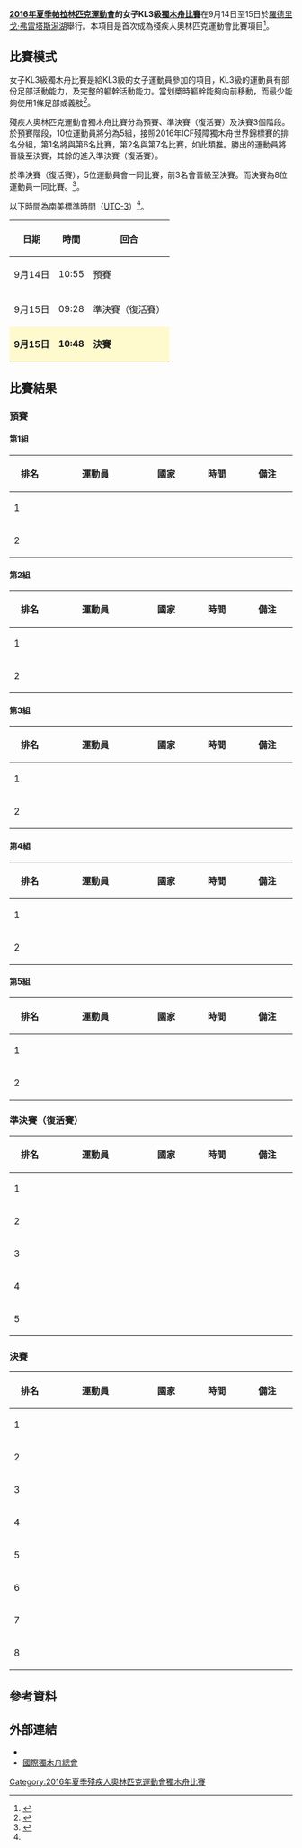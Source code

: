 {{noteTA|G1=Sports}}
{{Infobox Paralympic event
| event       = 女子KL3級獨木舟
| games       = 2016年夏季
| image       = [[File:Paracanoe_pictogram_(Paralympics).svg|120px]]
| caption     = 
| venue       = [[羅德里戈·弗雷塔斯潟湖|羅德里戈·弗雷塔斯潟湖]]
| dates       = 9月14日至15日
| competitors = 10
| nations     = 10
| gold        =  
| goldNPC     =  
| silver      =  
| silverNPC   =  
| bronze      =  
| bronzeNPC   =  
| prev        = 
| next        = [[2020年夏季殘疾人奧林匹克運動會女子KL3級獨木舟比賽|2020]]
}}
{{2016年夏季殘疾人奧林匹克運動會獨木舟比賽}}
'''[[2016年夏季帕拉林匹克運動會|2016年夏季帕拉林匹克運動會]]的女子KL3級[[2016年夏季殘疾人奧林匹克運動會獨木舟比賽|獨木舟比賽]]'''在9月14日至15日於[[羅德里戈·弗雷塔斯潟湖|羅德里戈·弗雷塔斯潟湖]]舉行。本項目是首次成為殘疾人奧林匹克運動會比賽項目<ref name=official>{{cite web|title=Paralympic Canoe Sprint|url=https://www.rio2016.com/en/paralympics/canoe-sprint/|website=Rio 2016 Summer Paralympics|accessdate=2016-08-30|archive-date=2016-08-28|archive-url=https://web.archive.org/web/20160828184847/https://www.rio2016.com/en/paralympics/canoe-sprint|dead-url=no}}</ref>。

== 比賽模式 ==
女子KL3級獨木舟比賽是給KL3級的女子運動員參加的項目，KL3級的運動員有部份足部活動能力，及完整的軀幹活動能力。當划槳時軀幹能夠向前移動，而最少能夠使用1條足部或義肢<ref name=classify>{{Cite web |url=https://www.paralympic.org/sites/default/files/document/150915170806821_2015_09_15%2BExplanatory%2Bguide%2BClassification_summer%2BFINAL%2B_5.pdf |title=Explanatory guide to Paralympic classification |accessdate=2016-08-31 |archive-date=2016-08-27 |archive-url=https://web.archive.org/web/20160827205502/https://www.paralympic.org/sites/default/files/document/150915170806821_2015_09_15%2BExplanatory%2Bguide%2BClassification_summer%2BFINAL%2B_5.pdf |dead-url=no }}</ref>。

殘疾人奧林匹克運動會獨木舟比賽分為預賽、準決賽（復活賽）及決賽3個階段。於預賽階段，10位運動員將分為5組，接照2016年ICF殘障獨木舟世界錦標賽的排名分組，第1名將與第6名比賽，第2名與第7名比賽，如此類推。勝出的運動員將晉級至決賽，其餘的進入準決賽（復活賽）。

於準決賽（復活賽），5位運動員會一同比賽，前3名會晉級至決賽。而決賽為8位運動員一同比賽。<ref name=explanation>{{Cite web |url=http://www.paralimpicos.es/publicacion/ficheros/Paralympic%20Explanatory%20Guide%20_%20Canoe.pdf |title=Canoe Explanatory Guide |accessdate=2016-08-31 |archive-date=2016-09-13 |archive-url=https://web.archive.org/web/20160913085301/http://www.paralimpicos.es/publicacion/ficheros/Paralympic%20Explanatory%20Guide%20_%20Canoe.pdf |dead-url=yes }}</ref>。

以下時間為南美標準時間（[[UTC-3|UTC-3]]）<ref name=explanation/>。
{| class="wikitable" style="text-align:center" width=400px
! 日期
! 時間
! 回合
|-
| 9月14日 || 10:55 || 預賽
|-
| 9月15日 || 09:28 || 準決賽（復活賽）
|-
|style=background:lemonchiffon| '''9月15日''' ||style=background:lemonchiffon| '''10:48''' || style=background:lemonchiffon| '''決賽''' 
|}

== 比賽結果 ==
=== 預賽 ===
==== 第1組 ====
{| class="wikitable" style="text-align:center; width:800px;"
|-
!width="60"| 排名
!width="160"| 運動員
!width="80"| 國家
!width="80"| 時間
!width="80"| 備注
|-
| 1 ||align=left|  ||align=left|  ||  || 
|-
| 2 ||align=left|  ||align=left|  ||  || 
|}
==== 第2組 ====
{| class="wikitable" style="text-align:center; width:800px;"
|-
!width="60"| 排名
!width="160"| 運動員
!width="80"| 國家
!width="80"| 時間
!width="80"| 備注
|-
| 1 ||align=left|  ||align=left|  ||  || 
|-
| 2 ||align=left|  ||align=left|  ||  || 
|}
==== 第3組 ====
{| class="wikitable" style="text-align:center; width:800px;"
|-
!width="60"| 排名
!width="160"| 運動員
!width="80"| 國家
!width="80"| 時間
!width="80"| 備注
|-
| 1 ||align=left|  ||align=left|  ||  || 
|-
| 2 ||align=left|  ||align=left|  ||  || 
|}
==== 第4組 ====
{| class="wikitable" style="text-align:center; width:800px;"
|-
!width="60"| 排名
!width="160"| 運動員
!width="80"| 國家
!width="80"| 時間
!width="80"| 備注
|-
| 1 ||align=left|  ||align=left|  ||  || 
|-
| 2 ||align=left|  ||align=left|  ||  || 
|}
==== 第5組 ====
{| class="wikitable" style="text-align:center; width:800px;"
|-
!width="60"| 排名
!width="160"| 運動員
!width="80"| 國家
!width="80"| 時間
!width="80"| 備注
|-
| 1 ||align=left|  ||align=left|  ||  || 
|-
| 2 ||align=left|  ||align=left|  ||  || 
|}
=== 準決賽（復活賽） ===
{| class="wikitable" style="text-align:center; width:800px;"
|-
!width="60"| 排名
!width="160"| 運動員
!width="80"| 國家
!width="80"| 時間
!width="80"| 備注
|-
| 1 ||align=left|  ||align=left|  ||  || 
|-
| 2 ||align=left|  ||align=left|  ||  || 
|-
| 3 ||align=left|  ||align=left|  ||  || 
|-
| 4 ||align=left|  ||align=left|  ||  || 
|-
| 5 ||align=left|  ||align=left|  ||  || 
|}
=== 決賽 ===
{| class="wikitable" style="text-align:center; width:800px;"
|-
!width="60"| 排名
!width="160"| 運動員
!width="80"| 國家
!width="80"| 時間
!width="80"| 備注
|-
| 1 ||align=left|  ||align=left|  ||  || 
|-
| 2 ||align=left|  ||align=left|  ||  || 
|-
| 3 ||align=left|  ||align=left|  ||  || 
|-
| 4 ||align=left|  ||align=left|  ||  || 
|-
| 5 ||align=left|  ||align=left|  ||  || 
|-
| 6 ||align=left|  ||align=left|  ||  || 
|-
| 7 ||align=left|  ||align=left|  ||  || 
|-
| 8 ||align=left|  ||align=left|  ||  || 
|}

== 參考資料 ==
{{reflist}}

== 外部連結 ==
* {{Official|https://www.rio2016.com/en/paralympics/canoe-sprint}}{{pt}}{{en}}{{es}}{{fr}}
* [http://www.canoeicf.com/ 國際獨木舟總會]{{Wayback|url=http://www.canoeicf.com/ |date=20100215014924 }}{{en}}

[[Category:2016年夏季殘疾人奧林匹克運動會獨木舟比賽|Category:2016年夏季殘疾人奧林匹克運動會獨木舟比賽]]